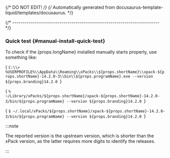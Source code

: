 {/* DO NOT EDIT! */}
{/* Automatically generated from docusaurus-template-liquid/templates/docusaurus. */}



{/* ------------------------------------------------------------------------ */}

### Quick test {#manual-install-quick-test}

To check if the {props.longName} installed manually starts properly, use something like:

<Tabs groupId="operating-systems">

<TabItem value="windows" label="Windows" default>

<CodeBlock language="console"> {
`C:\\> %USERPROFILE%\\AppData\\Roaming\\xPacks\\${props.shortName}\\xpack-${props.shortName}-14.2.0-3\\bin\\${props.programName}.exe --version
${props.branding}14.2.0
`} </CodeBlock>

</TabItem>

<TabItem value="macos" label="macOS">

<CodeBlock language="console"> {
`% ~/Library/xPacks/${props.shortName}/xpack-${props.shortName}-14.2.0-3/bin/${props.programName} --version
${props.branding}14.2.0
`} </CodeBlock>

</TabItem>

<TabItem value="linux" label="GNU/Linux">

<CodeBlock language="console"> {
`$ ~/.local/xPacks/${props.shortName}/xpack-${props.shortName}-14.2.0-3/bin/${props.programName} --version
${props.branding}14.2.0
`} </CodeBlock>

</TabItem>

</Tabs>

:::note

The reported version is the upstream version, which is shorter than the xPack
version, as the latter requires more digits to identify the releases.

:::
